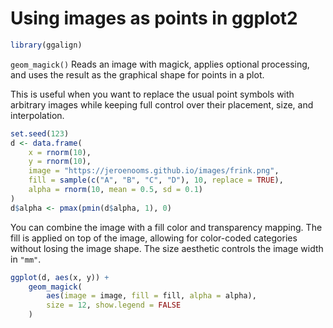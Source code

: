 # Using images as points in ggplot2

```r
library(ggalign)
```

`geom_magick()` Reads an image with magick, applies optional processing, and
uses the result as the graphical shape for points in a plot.

This is useful when you want to replace the usual point symbols with arbitrary
images while keeping full control over their placement, size, and interpolation.

```r
set.seed(123)
d <- data.frame(
    x = rnorm(10),
    y = rnorm(10),
    image = "https://jeroenooms.github.io/images/frink.png",
    fill = sample(c("A", "B", "C", "D"), 10, replace = TRUE),
    alpha = rnorm(10, mean = 0.5, sd = 0.1)
)
d$alpha <- pmax(pmin(d$alpha, 1), 0)
```

You can combine the image with a fill color and transparency mapping. The fill
is applied on top of the image, allowing for color-coded categories without
losing the image shape. The size aesthetic controls the image width in `"mm"`.
```r
ggplot(d, aes(x, y)) +
    geom_magick(
        aes(image = image, fill = fill, alpha = alpha),
        size = 12, show.legend = FALSE
    )
```
